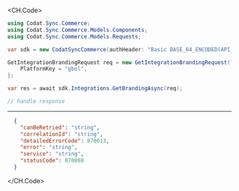 
<CH.Code>
```csharp GetBranding.cs
using Codat.Sync.Commerce;
using Codat.Sync.Commerce.Models.Components;
using Codat.Sync.Commerce.Models.Requests;

var sdk = new CodatSyncCommerce(authHeader: "Basic BASE_64_ENCODED(API_KEY)");

GetIntegrationBrandingRequest req = new GetIntegrationBrandingRequest() {
    PlatformKey = "gbol",
};

var res = await sdk.Integrations.GetBrandingAsync(req);

// handle response
```
---

```json Example Response
  {
    "canBeRetried": "string",
    "correlationId": "string",
    "detailedErrorCode": 870013,
    "error": "string",
    "service": "string",
    "statusCode": 870088
  }
```
</CH.Code>
